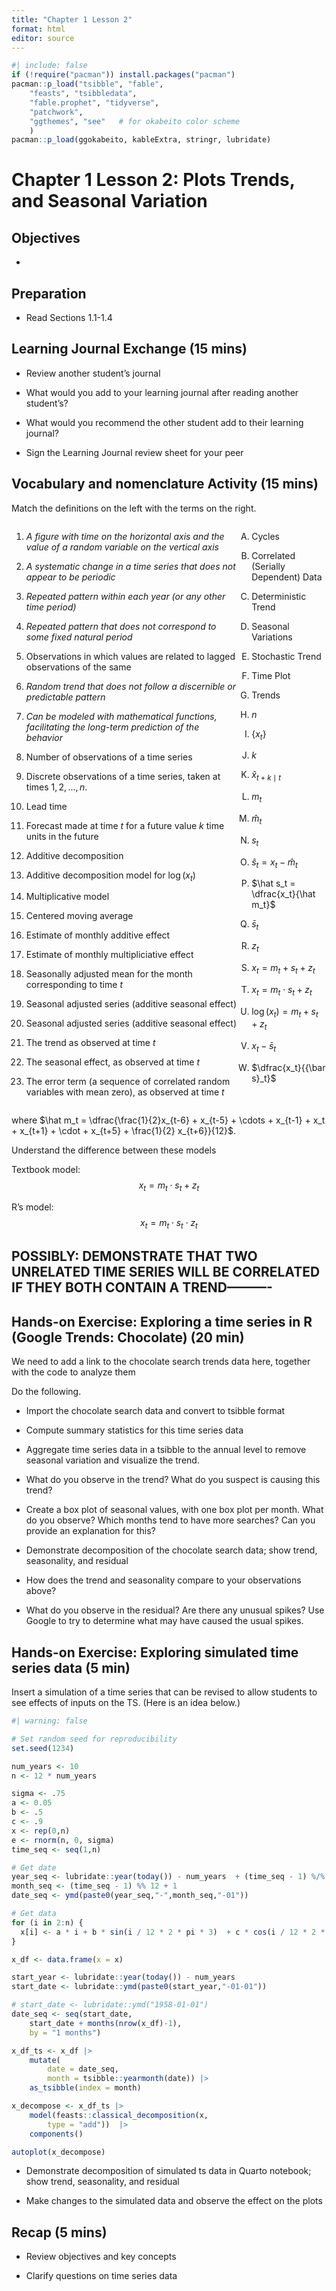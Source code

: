 ```yaml
---
title: "Chapter 1 Lesson 2"
format: html
editor: source
---
```


```r
#| include: false
if (!require("pacman")) install.packages("pacman")
pacman::p_load("tsibble", "fable", 
    "feasts", "tsibbledata",
    "fable.prophet", "tidyverse",
    "patchwork",
    "ggthemes", "see"   # for okabeito color scheme
    )
pacman::p_load(ggokabeito, kableExtra, stringr, lubridate)
```

# Chapter 1 Lesson 2: Plots Trends, and Seasonal Variation

## Objectives

-   

## Preparation

-   Read Sections 1.1-1.4
 
## Learning Journal Exchange (15 mins)

-   Review another student's journal

-   What would you add to your learning journal after reading another student's?

-   What would you recommend the other student add to their learning journal?

-   Sign the Learning Journal review sheet for your peer


## Vocabulary and nomenclature Activity (15 mins)

Match the definitions on the left with the terms on the right.

<!-- https://bookdown.org/yihui/rmarkdown-cookbook/multi-column.html -->

::: {style="display: flex;"}
<div>

1.  *A figure with time on the horizontal axis and the value of a random variable on the vertical axis*

2.  *A systematic change in a time series that does not appear to be periodic*

3.  *Repeated pattern within each year (or any other time period)*

4.  *Repeated pattern that does not correspond to some fixed natural period*

5.  Observations in which values are related to lagged observations of the same

6.  *Random trend that does not follow a discernible or predictable pattern*

7.  *Can be modeled with mathematical functions, facilitating the long-term prediction of the behavior*

8.  Number of observations of a time series

9.  Discrete observations of a time series, taken at times $1, 2, \ldots, n$.

10. Lead time

11. Forecast made at time $t$ for a future value $k$ time units in the future

12. Additive decomposition

13. Additive decomposition model for $\log(x_t)$

14. Multiplicative model

15. Centered moving average

16. Estimate of monthly additive effect

17. Estimate of monthly multipliciative effect

18. Seasonally adjusted mean for the month corresponding to time $t$

19. Seasonal adjusted series (additive seasonal effect)

20. Seasonal adjusted series (additive seasonal effect)

21. The trend as observed at time $t$

22. The seasonal effect, as observed at time $t$

23. The error term (a sequence of correlated random variables with mean zero), as observed at time $t$

</div>

<div>

A.  Cycles

B.  Correlated (Serially Dependent) Data

C.  Deterministic Trend

D.  Seasonal Variations

E.  Stochastic Trend

F.  Time Plot

G.  Trends

H.  $n$

I.  $\{x_t\}$

J.  $k$

K.  $\hat x_{t+k \mid t}$

L.  $m_t$

M.  $\hat m_t$

N.  $s_t$

O.  $\hat s_t = x_t - \hat m_t$

P.  $\hat s_t = \dfrac{x_t}{\hat m_t}$

Q.  $\bar s_t$

R.  $z_t$

S.  $x_t = m_t + s_t + z_t$

T.  $x_t = m_t \cdot s_t + z_t$

U.  $\log(x_t) = m_t + s_t + z_t$

V.  $x_t - \bar s_t$

W.  $\dfrac{x_t}{{\bar s}_t}$
    <!-- = {x_t}/{\bar s_t} -->

</div>
:::

where $\hat m_t = \dfrac{\frac{1}{2}x_{t-6} + x_{t-5} + \cdots + x_{t-1} + x_t + x_{t+1} + \cdot + x_{t+5} + \frac{1}{2} x_{t+6}}{12}$.

::: callout-warning
Understand the difference between these models

Textbook model: $$ x_t = m_t \cdot s_t + z_t $$

R's model: $$ x_t = m_t \cdot s_t \cdot z_t $$
:::

## POSSIBLY: DEMONSTRATE THAT TWO UNRELATED TIME SERIES WILL BE CORRELATED IF THEY BOTH CONTAIN A TREND----------

## Hands-on Exercise: Exploring a time series in R (Google Trends: Chocolate) (20 min)

::: callout-caution
We need to add a link to the chocolate search trends data here, together with the code to analyze them
:::

Do the following.

-   Import the chocolate search data and convert to tsibble format

-   Compute summary statistics for this time series data

-   Aggregate time series data in a tsibble to the annual level to remove seasonal variation and visualize the trend.

-   What do you observe in the trend? What do you suspect is causing this trend?

-   Create a box plot of seasonal values, with one box plot per month. What do you observe? Which months tend to have more searches? Can you provide an explanation for this?

-   Demonstrate decomposition of the chocolate search data; show trend, seasonality, and residual

-   How does the trend and seasonality compare to your observations above?

-   What do you observe in the residual? Are there any unusual spikes? Use Google to try to determine what may have caused the usual spikes.

## Hands-on Exercise: Exploring simulated time series data (5 min)

::: callout-caution
Insert a simulation of a time series that can be revised to allow students to see effects of inputs on the TS. (Here is an idea below.)
:::

```r
#| warning: false

# Set random seed for reproducibility
set.seed(1234) 

num_years <- 10
n <- 12 * num_years

sigma <- .75
a <- 0.05
b <- .5
c <- .9
x <- rep(0,n)
e <- rnorm(n, 0, sigma)
time_seq <- seq(1,n)

# Get date
year_seq <- lubridate::year(today()) - num_years  + (time_seq - 1) %/% 12
month_seq <- (time_seq - 1) %% 12 + 1
date_seq <- ymd(paste0(year_seq,"-",month_seq,"-01"))

# Get data
for (i in 2:n) {
  x[i] <- a * i + b * sin(i / 12 * 2 * pi * 3)  + c * cos(i / 12 * 2 * pi * 2) + e[i]
}

x_df <- data.frame(x = x)

start_year <- lubridate::year(today()) - num_years
start_date <- lubridate::ymd(paste0(start_year,"-01-01"))

# start_date <- lubridate::ymd("1958-01-01")
date_seq <- seq(start_date,
    start_date + months(nrow(x_df)-1),
    by = "1 months")

x_df_ts <- x_df |>
    mutate(
        date = date_seq,
        month = tsibble::yearmonth(date)) |>
    as_tsibble(index = month)

x_decompose <- x_df_ts |>
    model(feasts::classical_decomposition(x,
        type = "add"))  |>
    components()

autoplot(x_decompose)
```

-   Demonstrate decomposition of simulated ts data in Quarto notebook; show trend, seasonality, and residual

-   Make changes to the simulated data and observe the effect on the plots

## Recap (5 mins)

-   Review objectives and key concepts

-   Clarify questions on time series data

<!-- # NEXT LESSON: Decomposition -->

<!-- ## Preparation -->

<!-- -   Read Sections 1.5-1.6 -->

<!-- ## Review reading journals (15 mins) -->

<!-- -   Review another student's journal -->

<!-- -   What would you add to your learning journal after reading another student's? -->

<!-- -   What would you recommend the other student add to their learning journal? -->

<!-- -   Sign the Learning Journal review sheet for peer -->

<!-- ## Random walks (5-10 mins) -->

<!-- ```          -->

<!-- -   Definition of a random walk -->

<!-- -   Example: tossing a coin and moving left or right one integer on a number line -->

<!-- ``` -->

<!-- ::: callout-caution -->

<!-- Please add simulation of random walk here -->

<!-- ::: -->

<!-- ## Recap (5 mins) -->

<!-- ```          -->

<!-- -   Review objectives and key concepts -->

<!-- -   Clarify questions on course or time series data -->

<!-- ``` -->
